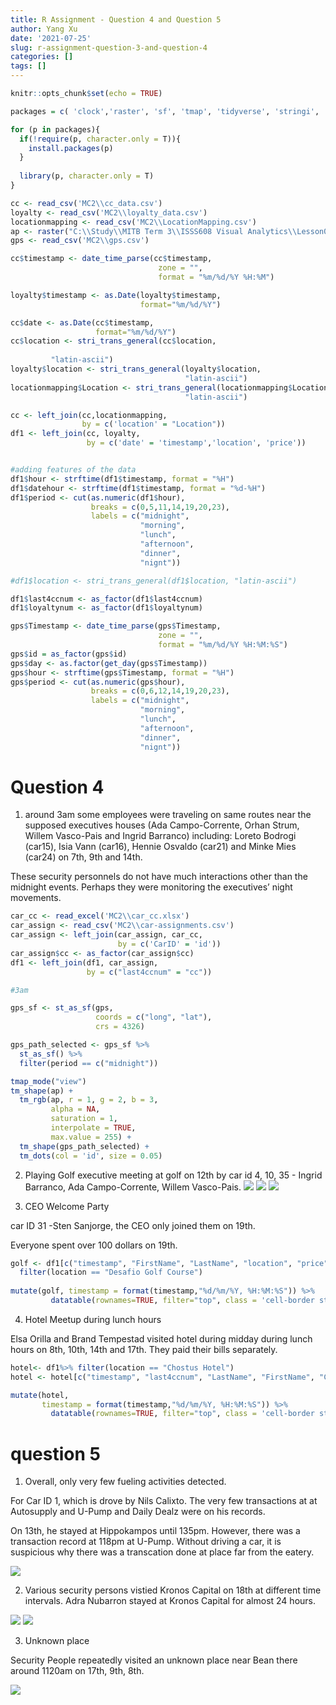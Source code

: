 ```yaml
---
title: R Assignment - Question 4 and Question 5
author: Yang Xu
date: '2021-07-25'
slug: r-assignment-question-3-and-question-4
categories: []
tags: []
---
```


```r
knitr::opts_chunk$set(echo = TRUE)
```


```r
packages = c( 'clock','raster', 'sf', 'tmap', 'tidyverse', 'stringi', 'plotly', 'DT', 'patchwork','readxl', 'Rcpp', 'lubridate')

for (p in packages){
  if(!require(p, character.only = T)){
    install.packages(p)
  }
  
  library(p, character.only = T)
}

cc <- read_csv('MC2\\cc_data.csv')
loyalty <- read_csv('MC2\\loyalty_data.csv')
locationmapping <- read_csv('MC2\\LocationMapping.csv')
ap <- raster("C:\\Study\\MITB Term 3\\ISSS608 Visual Analytics\\Lesson08\\In-class_Ex08\\Geospatial\\MC2-tourist.tif")
gps <- read_csv('MC2\\gps.csv')

cc$timestamp <- date_time_parse(cc$timestamp,
                                 zone = "",
                                 format = "%m/%d/%Y %H:%M")

loyalty$timestamp <- as.Date(loyalty$timestamp, 
                             format="%m/%d/%Y")

cc$date <- as.Date(cc$timestamp, 
                   format="%m/%d/%Y")
cc$location <- stri_trans_general(cc$location, 
                         
         "latin-ascii")
loyalty$location <- stri_trans_general(loyalty$location,
                                       "latin-ascii")
locationmapping$Location <- stri_trans_general(locationmapping$Location,
                                       "latin-ascii")

cc <- left_join(cc,locationmapping,
                by = c('location' = "Location"))
df1 <- left_join(cc, loyalty,
                 by = c('date' = 'timestamp','location', 'price'))


#adding features of the data
df1$hour <- strftime(df1$timestamp, format = "%H")
df1$datehour <- strftime(df1$timestamp, format = "%d-%H")
df1$period <- cut(as.numeric(df1$hour),
                  breaks = c(0,5,11,14,19,20,23),
                  labels = c("midnight",
                             "morning",
                             "lunch",
                             "afternoon",
                             "dinner",
                             "nignt"))

#df1$location <- stri_trans_general(df1$location, "latin-ascii")

df1$last4ccnum <- as_factor(df1$last4ccnum)
df1$loyaltynum <- as_factor(df1$loyaltynum)

gps$Timestamp <- date_time_parse(gps$Timestamp,
                                 zone = "",
                                 format = "%m/%d/%Y %H:%M:%S")
gps$id = as_factor(gps$id)
gps$day <- as.factor(get_day(gps$Timestamp))
gps$hour <- strftime(gps$Timestamp, format = "%H")
gps$period <- cut(as.numeric(gps$hour),
                  breaks = c(0,6,12,14,19,20,23),
                  labels = c("midnight",
                             "morning",
                             "lunch",
                             "afternoon",
                             "dinner",
                             "nignt"))
```






# Question 4 

1. around 3am some employees were traveling on same routes near the supposed executives houses (Ada Campo-Corrente, Orhan Strum, Willem Vasco-Pais and Ingrid Barranco) including: Loreto Bodrogi (car15), Isia Vann (car16), Hennie Osvaldo (car21) and Minke Mies (car24) on 7th, 9th and 14th.

These security personnels do not have much interactions other than the midnight events. Perhaps they were monitoring the executives' night movements.


```r
car_cc <- read_excel('MC2\\car_cc.xlsx')
car_assign <- read_csv('MC2\\car-assignments.csv')
car_assign <- left_join(car_assign, car_cc, 
                        by = c('CarID' = 'id'))
car_assign$cc <- as_factor(car_assign$cc)
df1 <- left_join(df1, car_assign,
                 by = c("last4ccnum" = "cc"))

```




```r
#3am 

gps_sf <- st_as_sf(gps,
                   coords = c("long", "lat"),
                   crs = 4326)

gps_path_selected <- gps_sf %>%
  st_as_sf() %>%
  filter(period == c("midnight")) 

tmap_mode("view")
tm_shape(ap) +
  tm_rgb(ap, r = 1, g = 2, b = 3,
         alpha = NA,
         saturation = 1,
         interpolate = TRUE,
         max.value = 255) + 
  tm_shape(gps_path_selected) +
  tm_dots(col = 'id', size = 0.05)

```

2. Playing Golf 
executive meeting at golf on 12th by car id 4, 10, 35 - Ingrid Barranco, Ada Campo-Corrente, Willem Vasco-Pais.
![](image/4.png)
![](image/10.png)
![](image/35.png)


3. CEO Welcome Party 

car ID 31 -Sten Sanjorge, the CEO only joined them on 19th. 

Everyone spent over 100 dollars on 19th. 


```r
golf <- df1[c("timestamp", "FirstName", "LastName", "location", "price")] %>%
  filter(location == "Desafio Golf Course")
  
mutate(golf, timestamp = format(timestamp,"%d/%m/%Y, %H:%M:%S")) %>%
         datatable(rownames=TRUE, filter="top", class = 'cell-border stripe')


```


4. Hotel Meetup during lunch hours 

Elsa Orilla and Brand Tempestad visited hotel during midday during lunch hours on 8th, 10th, 14th and 17th. They paid their bills separately. 


```r

hotel<- df1%>% filter(location == "Chostus Hotel")
hotel <- hotel[c("timestamp", "last4ccnum", "LastName", "FirstName", "CurrentEmploymentType","CurrentEmploymentTitle", "price")] 

mutate(hotel, 
       timestamp = format(timestamp,"%d/%m/%Y, %H:%M:%S")) %>%
         datatable(rownames=TRUE, filter="top", class = 'cell-border stripe')

```


# question 5 

1. Overall, only very few fueling activities detected.

For Car ID 1, which is drove by Nils Calixto. The very few transactions at at Autosupply and U-Pump and Daily Dealz were on his records. 

On 13th, he stayed at Hippokampos until 135pm. However, there was a transaction record at 118pm at U-Pump. Without driving a car, it is suspicious why there was a transcation done at place far from the eatery.

![](Image/Picture4.png)


2. Various security persons vistied Kronos Capital on 18th at different time intervals. Adra Nubarron stayed at Kronos Capital for almost 24 hours.

![](Image/krono_25_18.png)
![](Image/krono_25.png)

3. Unknown place 

Security People repeatedly visited an unknown place near Bean there around 1120am on 17th, 9th, 8th.

![](Image/unknown.png)



